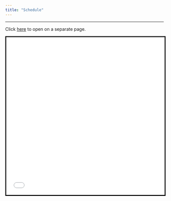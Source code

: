 ```yaml
---
title: "Schedule"
---
```


***

Click [here](calendar/index.html) to open on a separate page.

<iframe style="height:500px; width:100%; border:3px solid black;" src="calendar/index.html" id="frame"></iframe>
